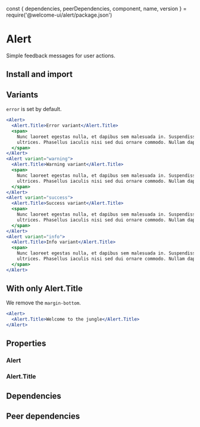 const {
  dependencies,
  peerDependencies,
  component,
  name,
  version
} = require('@welcome-ui/alert/package.json')

# Alert

<tagversion version={version} name={name} />

Simple feedback messages for user actions.

## Install and import

<usage component={component} name={name} peerDependencies={peerDependencies} />

## Variants

`error` is set by default.

```jsx column
<Alert>
  <Alert.Title>Error variant</Alert.Title>
  <span>
    Nunc laoreet egestas nulla, et dapibus sem malesuada in. Suspendisse eleifend accumsan
    ultrices. Phasellus iaculis nisi sed dui ornare commodo. Nullam dapibus varius nibh a ornare.
  </span>
</Alert>
<Alert variant="warning">
  <Alert.Title>Warning variant</Alert.Title>
  <span>
    Nunc laoreet egestas nulla, et dapibus sem malesuada in. Suspendisse eleifend accumsan
    ultrices. Phasellus iaculis nisi sed dui ornare commodo. Nullam dapibus varius nibh a ornare.
  </span>
</Alert>
<Alert variant="success">
  <Alert.Title>Success variant</Alert.Title>
  <span>
    Nunc laoreet egestas nulla, et dapibus sem malesuada in. Suspendisse eleifend accumsan
    ultrices. Phasellus iaculis nisi sed dui ornare commodo. Nullam dapibus varius nibh a ornare.
  </span>
</Alert>
<Alert variant="info">
  <Alert.Title>Info variant</Alert.Title>
  <span>
    Nunc laoreet egestas nulla, et dapibus sem malesuada in. Suspendisse eleifend accumsan
    ultrices. Phasellus iaculis nisi sed dui ornare commodo. Nullam dapibus varius nibh a ornare.
  </span>
</Alert>
```

## With only Alert.Title

We remove the `margin-bottom`.

```jsx column
<Alert>
  <Alert.Title>Welcome to the jungle</Alert.Title>
</Alert>
```

## Properties

### Alert

<props of={Alert} />

### Alert.Title

<props of={Alert} />

## Dependencies

<dependencies dependencies={dependencies} />

## Peer dependencies

<dependencies dependencies={peerDependencies} />
